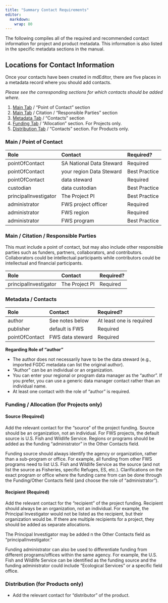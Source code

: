 ```yaml
---
title: "Summary Contact Requirements"
editor: 
  markdown: 
    wrap: 80
---
```


The following compiles all of the required and recommended contact information
for project and product metadata. This information is also listed in the
specific metadata sections in the manual.

## Locations for Contact Information

Once your contacts have been created in mdEditor, there are five places in a
metadata record where you should add contacts.

*Please see the corresponding sections for which contacts should be added
where.*

1.  [Main Tab](../project_records/.qmd#point-of-contacts)
    / "Point of Contact” section
2.  [Main Tab](../project_records/main_tab_project.qmd#responsible-parties-required)
    / Citation / “Responsible Parties” section
3.  [Metadata Tab](../project_records/metadata_tab_project.qmd#metadata-contacts)
    / “Contacts” section
4.  [Funding Tab](../project_records/funding_tab_project.qmd) / “Allocation”
    section. For Projects only.
5.  [Distribution Tab](../product_records/distribution_tab_product.qmd) / "Contacts”
    section. For Products only.

### Main / Point of Contact

| Role                  | Contact                  | Required?     |
|:----------------------|:-------------------------|:--------------|
| pointOfContact        | SA National Data Steward | Required      |
| pointOfContact        | your region Data Steward | Best Practice |
| pointOfContact        | data steward             | Required      |
| custodian             | data custodian           | Best Practice |
| principalInvestigator | The Project PI           | Best Practice |
| administrator         | FWS project officer      | Required      |
| administrator         | FWS region               | Required      |
| administrator         | FWS program              | Best Practice |

### Main / Citation / Responsible Parties

This must include a point of contact, but may also include other responsible
parties such as funders, partners, collaborators, and
contributors. Collaborators could be intellectual participants while
contributors could be intellectual and financial participants.

| Role                  | Contact        | Required? |
|:----------------------|:---------------|:----------|
| principalInvestigator | The Project PI | Required  |

### Metadata / Contacts

| Role           | Contact          | Required?                |
|:---------------|:-----------------|:-------------------------|
| author         | See notes below  | At least one is required |
| publisher      | default is FWS   | Required                 |
| pointOfContact | FWS data steward | Required                 |

**Regarding Role of "author"**

-   The author does not necessarily have to be the data steward (e.g., imported
    FGDC metadata can list the original author).
-   "Author" can be an individual or an organization.
-   You can enter your regional or program data manager as the “author”. If you
    prefer, you can use a generic data manager contact rather than an individual
    name.
-   At least one contact with the role of “author” is required.

### Funding / Allocation (for Projects only)

#### Source (Required)

Add the relevant contact for the “source” of the project funding. Source should
be an organization, not an individual. For FWS projects, the default source is
U.S. Fish and Wildlife Service. Regions or programs should be added as the
funding "administrator" in the Other Contacts field.

::: {.callout-note appearance="minimal"}
Funding source should always identify the agency or
organization, rather than a sub-program or office. For example, all funding from
other FWS programs need to list U.S. Fish and Wildlife Service as the source
(and not list the source as Fisheries, specific Refuges, ES, etc.).
Clarifications on the exact program or office where the funding came from can be
done through the Funding/Other Contacts field (and choose the role of
"administrator"). 
:::

#### Recipient (Required)

Add the relevant contact for the “recipient” of the project funding. Recipient
should always be an organization, not an individual. For example, the Principal
Investigator would not be listed as the recipient, but their organization would
be. If there are multiple recipients for a project, they should be added as
separate allocations.

The Principal Investigator may be added n the Other Contacts field as
"principalInvestigator."

::: {.callout-note appearance="minimal"}
Funding administrator can also be used to differentiate
funding from different programs/offices within the same agency. For example, the
U.S. Fish and Wildlife Service can be identified as the funding source and the
funding administrator could include "Ecological Services" or a specific field
office. 
:::

### **Distribution (for Products only)**

-   Add the relevant contact for “distributor” of the product.
